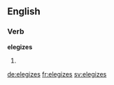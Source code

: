 ==English==

===Verb===
'''elegizes'''

# {{en-third-person singular of|elegize}}

[[de:elegizes]]
[[fr:elegizes]]
[[sv:elegizes]]